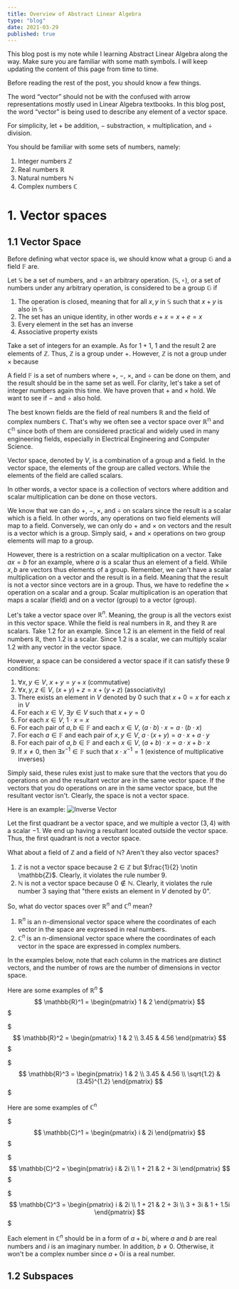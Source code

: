 ```yaml
---
title: Overview of Abstract Linear Algebra
type: "blog"
date: 2021-03-29
published: true
---
```


This blog post is my note while I learning Abstract Linear Algebra along the way.
Make sure you are familiar with some math symbols. I will keep updating the content of this page from time to time.

Before reading the rest of the post, you should know a few things.

The word “vector” should not be with the 
confused with arrow representations mostly used in Linear Algebra textbooks. In this blog post, the word “vector” 
is being used to describe any element of a vector space.

For simplicity, let $+$ be addition, $-$ substraction, $\times$ multiplication, and $\div$ division.

You should be familiar with some sets of numbers, namely:
1. Integer numbers $\mathbb{Z}$
2. Real numbers $\mathbb{R}$
3. Natural numbers $\mathbb{N}$
4. Complex numbers $\mathbb{C}$

# 1. Vector spaces

## 1.1 Vector Space 
Before defining what vector space is, we should know what a group $\mathbb{G}$ and a field $\mathbb{F}$ are.

Let $\mathbb{S}$ be a set of numbers, and $\circ$ an arbitrary operation.
$(\mathbb{S}, \circ)$, or a set of numbers under any arbitrary operation, is considered to be a group $\mathbb{G}$ if
1. The operation is closed, meaning that for all $x,y$ in $\mathbb{S}$ such that $x+y$ is also in $\mathbb{S}$
2. The set has an unique identity, in other words $e + x = x + e = x$
3. Every element in the set has an inverse
4. Associative property exists

Take a set of integers for an example. 
As for $1+1$, $1$ and the result $2$ are elements of $\mathbb{Z}$. Thus, $\mathbb{Z}$ is a group under $+$.
However, $\mathbb{Z}$ is not a group under $\times$ because 

A field $\mathbb{F}$ is a set of numbers where $+$, $-$, $\times$, and $\div$ can be done on them, and the result should be in the same set as well.
For clarity, let's take a set of integer numbers again this time.
We have proven that $+$ and $\times$ hold. We want to see if $-$ and $\div$ also hold.


The best known fields are the field of real numbers $\mathbb{R}$ and the field of complex numbers $\mathbb{C}$.
That's why we often see a vector space over $\mathbb{R^n}$ and $\mathbb{C^n}$ since both of them are considered practical and widely used in many engineering fields, especially in Electrical Engineering and Computer Science.

Vector space, denoted by $V$, is a combination of a group and a field. 
In the vector space, the elements of the group are called vectors. 
While the elements of the field are called scalars. 

In other words, a vector space is a collection of vectors where addition and scalar multiplication can be done on those vectors.

We know that we can do $+$, $-$, $\times$, and $\div$ on scalars since the result is a scalar which is a field. In other words, any operations on two field elements will map to a field.
Conversely, we can only do $+$ and $\times$ on vectors and the result is a vector which is a group. Simply said, $+$ and $\times$ operations on two group elements will map to a group.

However, there is a restriction on a scalar multiplication on a vector. 
Take $ax = b$ for an example, where $a$ is a scalar thus an element of a field. While $x, b$ are vectors thus elements of a group.
Remember, we can't have a scalar multiplication on a vector and the result is in a field. Meaning that the result is not a vector since vectors are in a group.
Thus, we have to redefine the $\times$ operation on a scalar and a group. Scalar multiplication is an operation that maps a scalar (field) and on a vector (group) to a vector (group).

Let's take a vector space over $\mathbb{R}^n$. Meaning, the group is all the vectors exist in this vector space.
While the field is real numbers in $\mathbb{R}$, and they $\mathbb{R}$ are scalars.
Take $1.2$ for an example. Since $1.2$ is an element in the field of real numbers $\mathbb{R}$, then $1.2$ is a scalar.
Since $1.2$ is a scalar, we can multiply scalar $1.2$ with any vector in the vector space.

However, a space can be considered a vector space if it can satisfy these 9 conditions:

1. $\forall x,y \in V$, $x+y = y+x$ (commutative)
2. $\forall x,y,z \in V$, $(x+y)+z = x+(y+z)$ (associativity)
3. There exists an element in $V$ denoted by $0$ such that $x + 0 = x$ for each $x$ in $V$
4. For each  $x \in V$, $\exists y \in V$ such that $x+y = 0$
5. For each $x \in V$, $1 \cdot x = x$
6. For each pair of $a, b \in \mathbb{F}$ and each $x \in V$, $(a \cdot b) \cdot x = a \cdot (b \cdot x)$
7. For each $a \in \mathbb{F}$ and each pair of $x,y \in V$, $a \cdot (x+y) = a \cdot x + a \cdot y$
8. For each pair of $a,b \in \mathbb{F}$ and each $x \in V$, $(a+b) \cdot x = a \cdot x + b \cdot x$
9. If $x \neq 0$, then $\exists x^{-1} ∈ \mathbb{F}$ such that $x \cdot x^{-1} = 1$ (existence of multiplicative inverses)

Simply said, these rules exist just to make sure that the vectors that you do operations on and the resultant vector are in the same vector space.
If the vectors that you do operations on are in the same vector space, but the resultant vector isn't. Clearly, the space is not a vector space.

Here is an example:
![Inverse Vector](./inverse-vector.jpg)

Let the first quadrant be a vector space, and we multiple a vector $(3,4)$ with a scalar $-1$. We end up having a resultant located outside the vector space.
Thus, the first quadrant is not a vector space.

What about a field of $\mathbb{Z}$ and a field of $\mathbb{N}$? Aren't they also vector spaces?

1. $\mathbb{Z}$ is not a vector space because $2 \in \mathbb{Z}$ but $\frac{1}{2} \notin \mathbb{Z}$. Clearly, it violates the rule number 9.
2. $\mathbb{N}$ is not a vector space because $0 \notin \mathbb{N}$. Clearly, it violates the rule number 3 saying that "there exists an element in $V$ denoted by $0$".

So, what do vector spaces over $\mathbb{R}^n$ and $\mathbb{C}^n$ mean?

1. $\mathbb{R}^n$ is an n-dimensional vector space where the coordinates of each vector in the space are expressed in real numbers.
2. $\mathbb{C}^n$ is an n-dimensional vector space where the coordinates of each vector in the space are expressed in complex numbers.

In the examples below, note that each column in the matrices are distinct vectors, and the number of rows are the number of dimensions in vector space.

Here are some examples of $\mathbb{R}^n$
$$$
\mathbb{R}^1 = 
\begin{pmatrix} 
1 & 2
\end{pmatrix} 
$$$

$$$
\mathbb{R}^2 = 
\begin{pmatrix} 
1 & 2 \\ 
3.45 & 4.56 
\end{pmatrix}
$$$

$$$
\mathbb{R}^3 = 
\begin{pmatrix} 
1 & 2 \\ 
3.45 & 4.56 \\
\sqrt{1.2} & (3.45)^{1.2} 
\end{pmatrix}
$$$

Here are some examples of $\mathbb{C}^n$

$$$
\mathbb{C}^1 = 
\begin{pmatrix} 
i & 2i 
\end{pmatrix}
$$$

$$$
\mathbb{C}^2 = 
\begin{pmatrix} 
i & 2i \\
1 + 21 & 2 + 3i 
\end{pmatrix}
$$$

$$$
\mathbb{C}^3 = 
\begin{pmatrix} 
i & 2i \\
1 + 21 & 2 + 3i \\
3 + 3i & 1 + 1.5i
\end{pmatrix}
$$$

Each element in $\mathbb{C}^n$ should be in a form of $a+bi$, where $a$ and $b$ are real numbers and $i$ is an imaginary number. 
In addition, $b \neq 0$. Otherwise, it won't be a complex number since $a+0i$ is a real number.

## 1.2 Subspaces